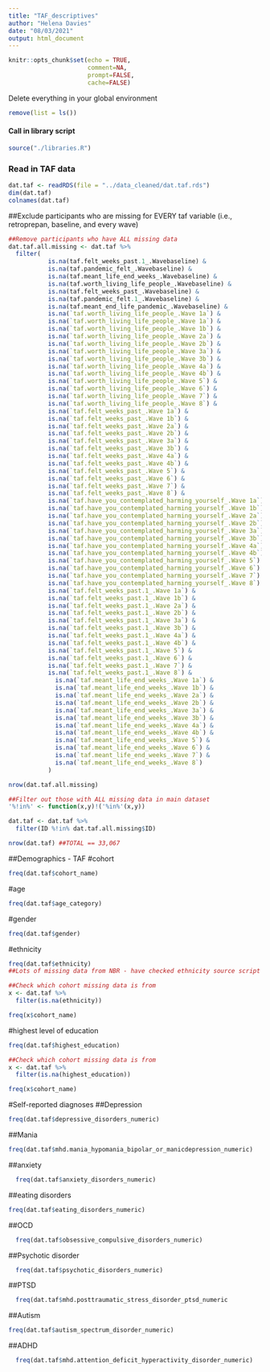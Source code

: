 ```yaml
---
title: "TAF_descriptives"
author: "Helena Davies"
date: "08/03/2021"
output: html_document
---
```



```r
knitr::opts_chunk$set(echo = TRUE,
                      comment=NA,
                      prompt=FALSE,
                      cache=FALSE)
```

Delete everything in your global environment
```r
remove(list = ls())
```

#### Call in library script

```r
source("./libraries.R")
```

### Read in TAF data
```r
dat.taf <- readRDS(file = "../data_cleaned/dat.taf.rds")
dim(dat.taf)
colnames(dat.taf)

```

##Exclude participants who are missing for EVERY taf variable (i.e., retroprepan, baseline, and every wave)
```r
##Remove participants who have ALL missing data
dat.taf.all.missing <- dat.taf %>%
  filter(
           is.na(taf.felt_weeks_past.1_.Wavebaseline) &
           is.na(taf.pandemic_felt_.Wavebaseline) &
           is.na(taf.meant_life_end_weeks_.Wavebaseline) &
           is.na(taf.worth_living_life_people_.Wavebaseline) &
           is.na(taf.felt_weeks_past_.Wavebaseline) &
           is.na(taf.pandemic_felt.1_.Wavebaseline) &
           is.na(taf.meant_end_life_pandemic_.Wavebaseline) &
           is.na(`taf.worth_living_life_people_.Wave 1a`) &
           is.na(`taf.worth_living_life_people_.Wave 1a`) &
           is.na(`taf.worth_living_life_people_.Wave 1b`) &
           is.na(`taf.worth_living_life_people_.Wave 2a`) &
           is.na(`taf.worth_living_life_people_.Wave 2b`) &
           is.na(`taf.worth_living_life_people_.Wave 3a`) &
           is.na(`taf.worth_living_life_people_.Wave 3b`) &
           is.na(`taf.worth_living_life_people_.Wave 4a`) &
           is.na(`taf.worth_living_life_people_.Wave 4b`) &
           is.na(`taf.worth_living_life_people_.Wave 5`) &
           is.na(`taf.worth_living_life_people_.Wave 6`) &
           is.na(`taf.worth_living_life_people_.Wave 7`) &
           is.na(`taf.worth_living_life_people_.Wave 8`) &
           is.na(`taf.felt_weeks_past_.Wave 1a`) &
           is.na(`taf.felt_weeks_past_.Wave 1b`) &
           is.na(`taf.felt_weeks_past_.Wave 2a`) &
           is.na(`taf.felt_weeks_past_.Wave 2b`) &
           is.na(`taf.felt_weeks_past_.Wave 3a`) &
           is.na(`taf.felt_weeks_past_.Wave 3b`) &
           is.na(`taf.felt_weeks_past_.Wave 4a`) &
           is.na(`taf.felt_weeks_past_.Wave 4b`) &
           is.na(`taf.felt_weeks_past_.Wave 5`) &
           is.na(`taf.felt_weeks_past_.Wave 6`) &
           is.na(`taf.felt_weeks_past_.Wave 7`) &
           is.na(`taf.felt_weeks_past_.Wave 8`) &
           is.na(`taf.have_you_contemplated_harming_yourself_.Wave 1a`) &
           is.na(`taf.have_you_contemplated_harming_yourself_.Wave 1b`) &
           is.na(`taf.have_you_contemplated_harming_yourself_.Wave 2a`) &
           is.na(`taf.have_you_contemplated_harming_yourself_.Wave 2b`) &
           is.na(`taf.have_you_contemplated_harming_yourself_.Wave 3a`) &
           is.na(`taf.have_you_contemplated_harming_yourself_.Wave 3b`) &
           is.na(`taf.have_you_contemplated_harming_yourself_.Wave 4a`) &
           is.na(`taf.have_you_contemplated_harming_yourself_.Wave 4b`) &
           is.na(`taf.have_you_contemplated_harming_yourself_.Wave 5`) &
           is.na(`taf.have_you_contemplated_harming_yourself_.Wave 6`) &
           is.na(`taf.have_you_contemplated_harming_yourself_.Wave 7`) &
           is.na(`taf.have_you_contemplated_harming_yourself_.Wave 8`) &
           is.na(`taf.felt_weeks_past.1_.Wave 1a`) &
           is.na(`taf.felt_weeks_past.1_.Wave 1b`) &
           is.na(`taf.felt_weeks_past.1_.Wave 2a`) &
           is.na(`taf.felt_weeks_past.1_.Wave 2b`) &
           is.na(`taf.felt_weeks_past.1_.Wave 3a`) &
           is.na(`taf.felt_weeks_past.1_.Wave 3b`) &
           is.na(`taf.felt_weeks_past.1_.Wave 4a`) &
           is.na(`taf.felt_weeks_past.1_.Wave 4b`) &
           is.na(`taf.felt_weeks_past.1_.Wave 5`) &
           is.na(`taf.felt_weeks_past.1_.Wave 6`) &
           is.na(`taf.felt_weeks_past.1_.Wave 7`) &
           is.na(`taf.felt_weeks_past.1_.Wave 8`) &
             is.na(`taf.meant_life_end_weeks_.Wave 1a`) &
             is.na(`taf.meant_life_end_weeks_.Wave 1b`) &
             is.na(`taf.meant_life_end_weeks_.Wave 2a`) &
             is.na(`taf.meant_life_end_weeks_.Wave 2b`) &
             is.na(`taf.meant_life_end_weeks_.Wave 3a`) &
             is.na(`taf.meant_life_end_weeks_.Wave 3b`) &
             is.na(`taf.meant_life_end_weeks_.Wave 4a`) &
             is.na(`taf.meant_life_end_weeks_.Wave 4b`) &
             is.na(`taf.meant_life_end_weeks_.Wave 5`) &
             is.na(`taf.meant_life_end_weeks_.Wave 6`) &
             is.na(`taf.meant_life_end_weeks_.Wave 7`) &
             is.na(`taf.meant_life_end_weeks_.Wave 8`)
           )

nrow(dat.taf.all.missing)
```

```r
##Filter out those with ALL missing data in main dataset
'%!in%' <- function(x,y)!('%in%'(x,y))

dat.taf <- dat.taf %>%
  filter(ID %!in% dat.taf.all.missing$ID)

nrow(dat.taf) ##TOTAL == 33,067

```





##Demographics - TAF
#cohort
```r
freq(dat.taf$cohort_name)
```

#age
```r
freq(dat.taf$age_category)
```

#gender
```r
freq(dat.taf$gender)
```

#ethnicity
```r
freq(dat.taf$ethnicity)
##Lots of missing data from NBR - have checked ethnicity source script and seems that the original dataset contains a lot of NAs...

##Check which cohort missing data is from
x <- dat.taf %>%
  filter(is.na(ethnicity))

freq(x$cohort_name)

```

#highest level of education
```r
freq(dat.taf$highest_education)

##Check which cohort missing data is from
x <- dat.taf %>%
  filter(is.na(highest_education))

freq(x$cohort_name)

```

#Self-reported diagnoses
##Depression
```r
freq(dat.taf$depressive_disorders_numeric) 

```

##Mania
```r
freq(dat.taf$mhd.mania_hypomania_bipolar_or_manicdepression_numeric) 

```

##anxiety
```r
  freq(dat.taf$anxiety_disorders_numeric)

```

##eating disorders
```r
freq(dat.taf$eating_disorders_numeric)

```

##OCD
```r
  freq(dat.taf$obsessive_compulsive_disorders_numeric)

```

##Psychotic disorder
```r
  freq(dat.taf$psychotic_disorders_numeric)
```

##PTSD
```r
  freq(dat.taf$mhd.posttraumatic_stress_disorder_ptsd_numeric
```
##Autism
```r
freq(dat.taf$autism_spectrum_disorder_numeric)
```

##ADHD
```r
  freq(dat.taf$mhd.attention_deficit_hyperactivity_disorder_numeric)

```


